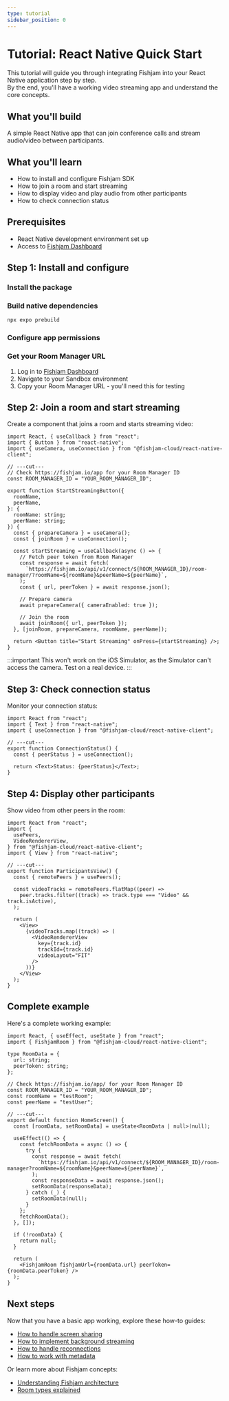 ```yaml
---
type: tutorial
sidebar_position: 0
---
```



# Tutorial: React Native Quick Start

This tutorial will guide you through integrating Fishjam into your React Native application step by step.  
By the end, you'll have a working video streaming app and understand the core concepts.

## What you'll build

A simple React Native app that can join conference calls and stream audio/video between participants.

## What you'll learn

- How to install and configure Fishjam SDK
- How to join a room and start streaming
- How to display video and play audio from other participants
- How to check connection status

## Prerequisites

- React Native development environment set up
- Access to [Fishjam Dashboard](https://fishjam.io/app)

## Step 1: Install and configure

### Install the package

<InstallPackage />

### Build native dependencies

```bash
npx expo prebuild
```

### Configure app permissions

<ConfigurePermissions />

### Get your Room Manager URL

1. Log in to [Fishjam Dashboard](https://fishjam.io/app)
2. Navigate to your Sandbox environment
3. Copy your Room Manager URL - you'll need this for testing

## Step 2: Join a room and start streaming

Create a component that joins a room and starts streaming video:

```tsx
import React, { useCallback } from "react";
import { Button } from "react-native";
import { useCamera, useConnection } from "@fishjam-cloud/react-native-client";

// ---cut---
// Check https://fishjam.io/app for your Room Manager ID
const ROOM_MANAGER_ID = "YOUR_ROOM_MANAGER_ID";

export function StartStreamingButton({
  roomName,
  peerName,
}: {
  roomName: string;
  peerName: string;
}) {
  const { prepareCamera } = useCamera();
  const { joinRoom } = useConnection();

  const startStreaming = useCallback(async () => {
    // Fetch peer token from Room Manager
    const response = await fetch(
      `https://fishjam.io/api/v1/connect/${ROOM_MANAGER_ID}/room-manager/?roomName=${roomName}&peerName=${peerName}`,
    );
    const { url, peerToken } = await response.json();

    // Prepare camera
    await prepareCamera({ cameraEnabled: true });

    // Join the room
    await joinRoom({ url, peerToken });
  }, [joinRoom, prepareCamera, roomName, peerName]);

  return <Button title="Start Streaming" onPress={startStreaming} />;
}
```

:::important
This won't work on the iOS Simulator, as the Simulator can't access the camera. Test on a real device.
:::

## Step 3: Check connection status

Monitor your connection status:

```tsx
import React from "react";
import { Text } from "react-native";
import { useConnection } from "@fishjam-cloud/react-native-client";

// ---cut---
export function ConnectionStatus() {
  const { peerStatus } = useConnection();

  return <Text>Status: {peerStatus}</Text>;
}
```

## Step 4: Display other participants

Show video from other peers in the room:

```tsx
import React from "react";
import {
  usePeers,
  VideoRendererView,
} from "@fishjam-cloud/react-native-client";
import { View } from "react-native";

// ---cut---
export function ParticipantsView() {
  const { remotePeers } = usePeers();

  const videoTracks = remotePeers.flatMap((peer) =>
    peer.tracks.filter((track) => track.type === "Video" && track.isActive),
  );

  return (
    <View>
      {videoTracks.map((track) => (
        <VideoRendererView
          key={track.id}
          trackId={track.id}
          videoLayout="FIT"
        />
      ))}
    </View>
  );
}
```

## Complete example

Here's a complete working example:

```tsx
import React, { useEffect, useState } from "react";
import { FishjamRoom } from "@fishjam-cloud/react-native-client";

type RoomData = {
  url: string;
  peerToken: string;
};

// Check https://fishjam.io/app/ for your Room Manager ID
const ROOM_MANAGER_ID = "YOUR_ROOM_MANAGER_ID";
const roomName = "testRoom";
const peerName = "testUser";

// ---cut---
export default function HomeScreen() {
  const [roomData, setRoomData] = useState<RoomData | null>(null);

  useEffect(() => {
    const fetchRoomData = async () => {
      try {
        const response = await fetch(
          `https://fishjam.io/api/v1/connect/${ROOM_MANAGER_ID}/room-manager?roomName=${roomName}&peerName=${peerName}`,
        );
        const responseData = await response.json();
        setRoomData(responseData);
      } catch (_) {
        setRoomData(null);
      }
    };
    fetchRoomData();
  }, []);

  if (!roomData) {
    return null;
  }

  return (
    <FishjamRoom fishjamUrl={roomData.url} peerToken={roomData.peerToken} />
  );
}
```

## Next steps

Now that you have a basic app working, explore these how-to guides:

- [How to handle screen sharing](/how-to/react-native/screensharing)
- [How to implement background streaming](/how-to/react-native/background-streaming)
- [How to handle reconnections](/how-to/react-native/reconnection-handling)
- [How to work with metadata](/how-to/react-native/metadata-and-broadcasting)

Or learn more about Fishjam concepts:

- [Understanding Fishjam architecture](/explanation/architecture)
- [Room types explained](/explanation/room-types)
